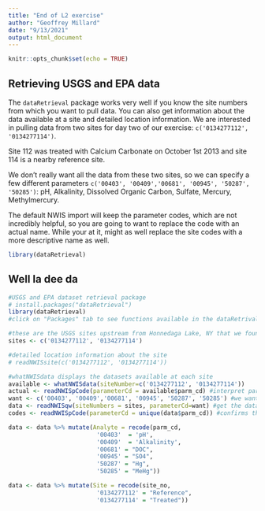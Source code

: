 ```yaml
---
title: "End of L2 exercise"
author: "Geoffrey Millard"
date: "9/13/2021"
output: html_document
---
```


```r
knitr::opts_chunk$set(echo = TRUE)
```

## Retrieving USGS and EPA data

The `dataRetrieval` package works very well if you know the site numbers from which you want to pull data.  You can also get information about the data available at a site and detailed location information.  We are interested in pulling data from two sites for day two of our exercise: `c('0134277112', '0134277114')`. 

Site 112 was treated with Calcium Carbonate on October 1st 2013 and site 114 is a nearby reference site.

We don't really want all the data from these two sites, so we can specify a few different parameters `c('00403', '00409','00681', '00945', '50287', '50285')`: pH, Alkalinity, Dissolved Organic Carbon, Sulfate, Mercury, Methylmercury.

The default NWIS import will keep the parameter codes, which are not incredibly helpful, so you are going to want to replace the code with an actual name.  While your at it, might as well replace the site codes with a more descriptive name as well.



```r
library(dataRetrieval) 
```

## Well la dee da

```r
#USGS and EPA dataset retrieval package
# install.packages("dataRetrieval")
library(dataRetrieval) 
#click on "Packages" tab to see functions available in the dataRetrival package

#these are the USGS sites upstream from Honnedaga Lake, NY that we found in the browser
sites <- c('0134277112', '0134277114')

#detailed location information about the site
# readNWISsite(c('0134277112', '0134277114'))

#whatNWISdata displays the datasets available at each site
available <- whatNWISdata(siteNumber=c('0134277112', '0134277114'))
actual <- readNWISpCode(parameterCd = available$parm_cd) #interpret parameter codes
want <- c('00403', '00409','00681', '00945', '50287', '50285') #we want: pH, Alkalinity, DOC, DSO4, DHg and DMeHg
data <- readNWISqw(siteNumbers = sites, parameterCd=want) #get the data
codes <- readNWISpCode(parameterCd = unique(data$parm_cd)) #confirms that we got what we wanted, shows UNITS!

data <- data %>% mutate(Analyte = recode(parm_cd, 
                         '00403'  = 'pH',
                         '00409'  = 'Alkalinity',
                         '00681' = "DOC", 
                         '00945' = "SO4", 
                         '50287' = "Hg", 
                         '50285' = "MeHg"))

data <- data %>% mutate(Site = recode(site_no, 
                         '0134277112' = "Reference", 
                         '0134277114' = "Treated"))
```

